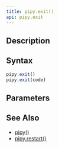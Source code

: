 ```yaml
---
title: pipy.exit()
api: pipy.exit
---
```


## Description

<Summary/>

## Syntax

``` js
pipy.exit()
pipy.exit(code)
```

## Parameters

<Parameters/>

## See Also

* [pipy()](/reference/api/pipy)
* [pipy.restart()](/reference/api/pipy/restart)
